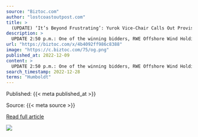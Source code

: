 ```yaml
---
source: "Biztoc.com"
author: "lostcoastoutpost.com"
title: >
  (UPDATE) ‘It’s Beyond Frustrating’: Yurok Vice-Chair Calls Out Provisional Winners of Offshore Wind Bid for Failing to Engage With the Tribe Ahead of This…
description: >
  UPDATE 2:50 p.m.: One of the winning bidders, RWE Offshore Wind Holdings, LLC, sent the following response to the Outpost’s request for additional comment: “RWE is committed to thoughtfully engaging Tribes and tribal fisheries at all stages of project develop…
url: "https://biztoc.com/x/4b4092ff986c8388"
image: "https://c.biztoc.com/75/og.png"
published_at: 2022-12-09
content: >
  UPDATE 2:50 p.m.: One of the winning bidders, RWE Offshore Wind Holdings, LLC, sent the following response to the Outposts request for additional comment:  RWE is committed to thoughtfully engaging T… [+1007 chars]
search_timestamp: 2022-12-28
terms: "Humboldt"
---
```



Published: {{< meta published_at >}}


Source: {{< meta source >}}


[Read full article]({{< meta url >}}){target='_blank'}



![](`r rmarkdown::metadata$image[1]`)
